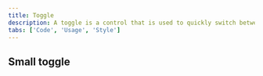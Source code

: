 ```yaml
---
title: Toggle
description: A toggle is a control that is used to quickly switch between two possible states. They are commonly used for “on/off” switches.
tabs: ['Code', 'Usage', 'Style']
---
```


<ComponentCode
  name="Toggle"
  component="toggle"
  variation="toggle"
  hasReactVersion="toggle--toggled"
  hasVueVersion="toggle--default"
  hasAngularVersion="?path=/story/toggle--basic"
  codepen="QPNddd"></ComponentCode>

## Small toggle

<ComponentCode
  name="Small toggle"
  component="toggle"
  variation="toggle--small"
  hasReactVersion="togglesmall--toggled"
  hasVueVersion="toggle--default&knob-small=true"
  hasAngularVersion="?path=/story/toggle--basic&knob-disabled=&knob-checked=&knob-size=sm"
  codepen="XQdppE"></ComponentCode>
